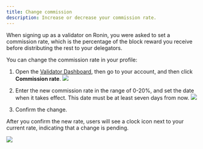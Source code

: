 ```yaml
---
title: Change commission
description: Increase or decrease your commission rate.
---
```



When signing up as a validator on Ronin, you were asked to set a commission rate, which is the percentage of the block reward
you receive before distributing the rest to your delegators.

You can change the commission rate in your profile:

1. Open the [Validator Dashboard](https://validator.roninchain.com), then go to your account, and then click **Commission rate**.
   <img src={stepOne} width={280} />

2. Enter the new commission rate in the range of 0-20%, and set the date when it takes effect. This date must be at least seven days from now.
   <img src={stepTwo} width={400} />

3. Confirm the change.

After you confirm the new rate, users will see a clock icon next to your current rate, indicating that a change is pending.

<img src={stepThree} width={280} />
